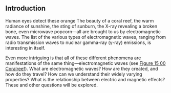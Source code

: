 ## Introduction

<caption>Human eyes detect these orange </caption>
The beauty of a coral reef, the warm radiance of sunshine, the sting of sunburn, the X-ray revealing a broken bone, even microwave popcorn—all are brought to us by electromagnetic waves. The list of the various types of electromagnetic waves, ranging from radio transmission waves to nuclear gamma-ray (γ-ray) emissions, is interesting in itself.

Even more intriguing is that all of these different phenomena are manifestations of the same thing—electromagnetic waves (see [Figure 15 00 Coralreef](Figure_15_00_Coralreef)). What are electromagnetic waves? How are they created, and how do they travel? How can we understand their widely varying properties? What is the relationship between electric and magnetic effects? These and other questions will be explored.

